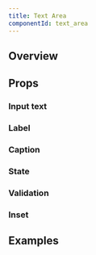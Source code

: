```yaml
---
title: Text Area
componentId: text_area
---
```



## Overview

<Overview component="TextArea" />

## Props

<PropertyOverview component="TextArea" />

### Input text

<PropertyPreview component="TextArea" property="input text?" />

### Label

<PropertyPreview component="TextArea" property="label?" />

### Caption

<PropertyPreview component="TextArea" property="caption?" />

### State

<PropertyPreview component="TextArea" property="state" />

### Validation

<PropertyPreview component="TextArea" property="validation" />

### Inset

<PropertyPreview component="TextArea" property="inset?" />

## Examples

<Examples component="TextArea" />
